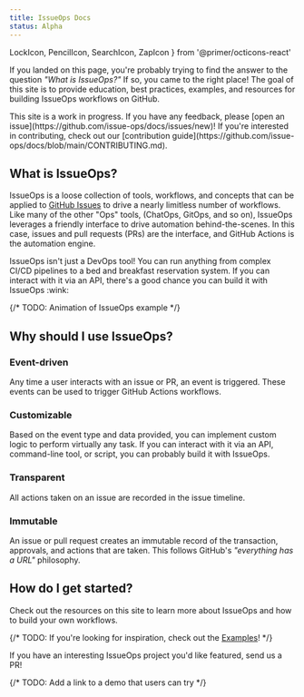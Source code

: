 ```yaml
---
title: IssueOps Docs
status: Alpha
---
```


  LockIcon,
  PencilIcon,
  SearchIcon,
  ZapIcon
} from '@primer/octicons-react'

If you landed on this page, you're probably trying to find the answer to the
question _"What is IssueOps?"_ If so, you came to the right place! The goal of
this site is to provide education, best practices, examples, and resources for
building IssueOps workflows on GitHub.

<Note>
  This site is a work in progress. If you have any feedback, please [open an
  issue](https://github.com/issue-ops/docs/issues/new)! If you're interested in
  contributing, check out our [contribution
  guide](https://github.com/issue-ops/docs/blob/main/CONTRIBUTING.md).
</Note>

## What is IssueOps?

IssueOps is a loose collection of tools, workflows, and concepts that can be
applied to [GitHub Issues](https://github.com/features/issues) to drive a nearly
limitless number of workflows. Like many of the other "Ops" tools, (ChatOps,
GitOps, and so on), IssueOps leverages a friendly interface to drive automation
behind-the-scenes. In this case, issues and pull requests (PRs) are the
interface, and GitHub Actions is the automation engine.

<Note>
  IssueOps isn't just a DevOps tool! You can run anything from complex CI/CD
  pipelines to a bed and breakfast reservation system. If you can interact with
  it via an API, there's a good chance you can build it with IssueOps :wink:
</Note>

{/* TODO: Animation of IssueOps example */}

## Why should I use IssueOps?

### <ZapIcon size={24} /> Event-driven

Any time a user interacts with an issue or PR, an event is triggered. These
events can be used to trigger GitHub Actions workflows.

### <PencilIcon size={24} /> Customizable

Based on the event type and data provided, you can implement custom logic to
perform virtually any task. If you can interact with it via an API, command-line
tool, or script, you can probably build it with IssueOps.

### <SearchIcon size={24} /> Transparent

All actions taken on an issue are recorded in the issue timeline.

### <LockIcon size={24} /> Immutable

An issue or pull request creates an immutable record of the transaction,
approvals, and actions that are taken. This follows GitHub's _"everything has a
URL"_ philosophy.

## How do I get started?

Check out the resources on this site to learn more about IssueOps and how to
build your own workflows.

{/* TODO: If you're looking for inspiration, check out the [Examples](/examples)! */}

<Note>
  If you have an interesting IssueOps project you'd like featured, send us a PR!
</Note>

{/* TODO: Add a link to a demo that users can try */}
